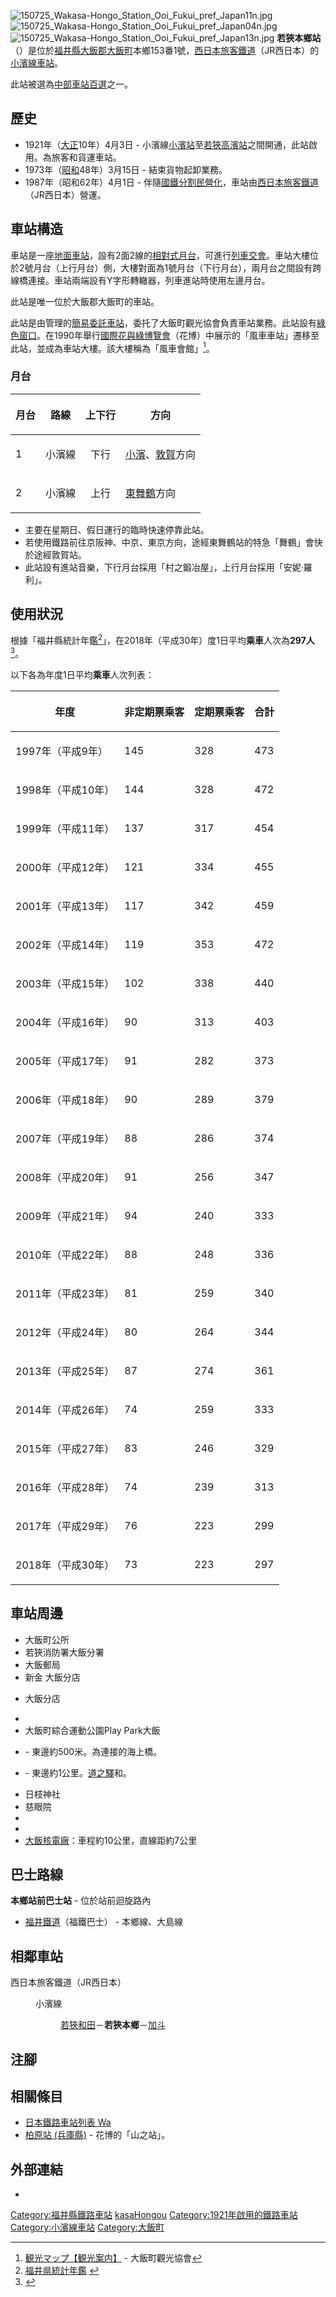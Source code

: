 {{NoteTA
|T=zh-hans:若狭本乡站;zh-hk:若狹本鄉站;zh-tw:若狹本鄉車站;
|1=zh-hans:若狭本乡站;zh-hk:若狹本鄉站;zh-tw:若狹本鄉車站;
}}
{{Infobox station
|公司色 = #0072bc
|站名 = 若狹本鄉
|圖片 = 150725 Wakasa-Hongo Station Ooi Fukui pref Japan07n.jpg
|圖片說明 = 車站大樓（2015年）
|日文原名 = 若狭本郷
|平假名 = わかさほんごう
|羅馬拼音 = Wakasa-Hongō
|副站名 = 
|電報略號 = ホコ
|所在地 = {{JPN}}[[福井縣|福井縣]][[大飯郡|大飯郡]][[大飯町|大飯町]]本鄉153番1號
|座標 = {{coord|35|28|57.63|N|135|37|9.51|E|type:railwaystation_region:JP-24|display=inline,title}}
|車站構造 = [[地面車站|地面車站]]
|月台配置 = 2面2線
|啟用年月日 = 1921年（[[大正|大正]]10年）4月3日
|廢站年月日 = 
|乘客人數 = 297
|上下車人次 = 
|統計年度 = 2018
|轉車 = 
|全寬備註 = [[簡易委託車站|簡易委託車站]]<br/>設有[[綠色窗口|綠色窗口]]
|adjacent = {{Adjacent stations|system=西日本旅客鐵道近畿地域路線|line=小濱線|left=若狹和田|right=加斗|note-left=3.9km|note-mid=距離[[敦賀站|敦賀]]61.8km|note-right=4.6km}}
}}
[[File:150725_Wakasa-Hongo_Station_Ooi_Fukui_pref_Japan11n.jpg|thumb]]
[[File:150725_Wakasa-Hongo_Station_Ooi_Fukui_pref_Japan04n.jpg|thumb]]
[[File:150725_Wakasa-Hongo_Station_Ooi_Fukui_pref_Japan13n.jpg|thumb]]
'''若狹本鄉站'''（{{jpn|j=若狭本郷駅|hg=わかさほんごうえき|rm=Wakasa-Hongō eki|f=y}}）是位於[[福井縣|福井縣]][[大飯郡|大飯郡]][[大飯町|大飯町]]本鄉153番1號，[[西日本旅客鐵道|西日本旅客鐵道]]（JR西日本）的[[小濱線|小濱線]][[鐵路車站|車站]]。

此站被選為[[中部車站百選|中部車站百選]]之一。

== 歷史 ==
* 1921年（[[大正|大正]]10年）4月3日 - 小濱線[[小濱站|小濱站]]至[[若狹高濱站|若狹高濱站]]之間開通，此站啟用。為旅客和貨運車站。
* 1973年（[[昭和|昭和]]48年）3月15日 - 結束貨物起卸業務。
* 1987年（昭和62年）4月1日 - 伴隨[[國鐵分割民營化|國鐵分割民營化]]，車站由[[西日本旅客鐵道|西日本旅客鐵道]]（JR西日本）營運。

== 車站構造 ==
車站是一座[[地面車站|地面車站]]，設有2面2線的[[相對式月台|相對式月台]]，可進行[[列車交會|列車交會]]。車站大樓位於2號月台（上行月台）側，大樓對面為1號月台（下行月台），兩月台之間設有跨線橋連接。車站兩端設有Y字形轉轍器，列車進站時使用左邊月台。

此站是唯一位於大飯郡大飯町的車站。

此站是由{{Translink|ja|敦賀地域鉄道部|敦賀地域鐵道部}}管理的[[簡易委託車站|簡易委託車站]]，委托了大飯町觀光協會負責車站業務。此站設有[[綠色窗口|綠色窗口]]。在1990年舉行[[國際花與綠博覽會|國際花與綠博覽會]]（花博）中展示的「風車車站」遷移至此站，並成為車站大樓。該大樓稱為「風車會館」<ref>[http://www.wakasa-ohi.jp/map/info.html 観光マップ【観光案内】] {{Wayback|url=http://www.wakasa-ohi.jp/map/info.html |date=20100805234210 }} - 大飯町觀光協會</ref>。

=== 月台 ===
{| rules="rows" class="wikitable"
!月台!!路線!!上下行!!方向
|-
! 1
| {{color|#999999|■}}小濱線
| style="text-align:center" | 下行
| [[小濱站|小濱]]、[[敦賀站|敦賀]]方向
|-
! 2
| {{color|#999999|■}}小濱線
| style="text-align:center" | 上行
| [[東舞鶴站|東舞鶴]]方向
|}

* 主要在星期日、假日運行的臨時快速停靠此站。
* 若使用鐵路前往京阪神、中京、東京方向，途經東舞鶴站的特急「舞鶴」會快於途經敦賀站。
* 此站設有進站音樂，下行月台採用「村之鍛冶屋」，上行月台採用「安妮·羅利」。

== 使用狀況 ==
根據「福井縣統計年鑑<ref>[http://www.pref.fukui.jp/doc/toukei-jouhou/nenkan.html 福井県統計年鑑] {{Wayback|url=http://www.pref.fukui.jp/doc/toukei-jouhou/nenkan.html |date=20180330212818 }}{{ja icon}}</ref>」，在2018年（平成30年）度1日平均'''乘車'''人次為'''297人'''<ref>{{Cite web|url=https://www.pref.fukui.lg.jp/doc/toukei-jouhou/nenkan_d/fil/12-30koutuu.pdf|title=8.駅別JR貨客輸送状況（1日平均）|accessdate=2020-05-10|publisher=福井県|format=PDF|language=ja|archive-date=2021-11-03|archive-url=https://web.archive.org/web/20211103010935/https://www.pref.fukui.lg.jp/doc/toukei-jouhou/nenkan_d/fil/12-30koutuu.pdf|dead-url=no}}</ref>。

以下各為年度1日平均'''乘車'''人次列表：
{| class="wikitable" style="text-align:right;"
!年度
!非定期票乘客
!定期票乘客
!合計
|-
|1997年（平成{{0}}9年）
|145
|328
|473
|-
|1998年（平成10年）
|144
|328
|472
|-
|1999年（平成11年）
|137
|317
|454
|-
|2000年（平成12年）
|121
|334
|455
|-
|2001年（平成13年）
|117
|342
|459
|-
|2002年（平成14年）
|119
|353
|472
|-
|2003年（平成15年）
|102
|338
|440
|-
|2004年（平成16年）
|90
|313
|403
|-
|2005年（平成17年）
|91
|282
|373
|-
|2006年（平成18年）
|90
|289
|379
|-
|2007年（平成19年）
|88
|286
|374
|-
|2008年（平成20年）
|91
|256
|347
|-
|2009年（平成21年）
|94
|240
|333
|-
|2010年（平成22年）
|88
|248
|336
|-
|2011年（平成23年）
|81
|259
|340
|-
|2012年（平成24年）
|80
|264
|344
|-
|2013年（平成25年）
|87
|274
|361
|-
|2014年（平成26年）
|74
|259
|333
|-
|2015年（平成27年）
|83
|246
|329
|-
|2016年（平成28年）
|74
|239
|313
|-
|2017年（平成29年）
|76
|223
|299
|-
|2018年（平成30年）
|73
|223
|297
|}

== 車站周邊 ==
* 大飯町公所
* 若狹消防署大飯分署
* 大飯郵局
* 新金 大飯分店
* {{Translink|ja|福井県農業協同組合|福井縣農業協同組合}}大飯分店
* {{Translink|ja|若州一滴文庫}}
* 大飯町綜合運動公園Play Park大飯
* {{Translink|ja|青戸の大橋|青戶之大橋|青戶大橋}} - 東邊約500米。為連接{{Translink|ja|大島半島 (福井県)|大島半島 (福井縣)|大島半島}}的海上橋。
* {{Translink|ja|うみんぴあ大飯|海皮亞大飯}} - 東邊約1公里。[[道之驛|道之驛]]和{{Translink|ja|みなとオアシス|港口綠州}}。
* 日枝神社
* 慈眼院
* {{Translink|ja|国道27号|國道27號}}
* {{Translink|ja|福井県道・京都府道1号小浜綾部線|福井縣道·京都府道1號小濱綾部線}}
* [[大飯核電廠|大飯核電廠]]：車程約10公里，直線距約7公里

== 巴士路線 ==
'''本鄉站前巴士站''' - 位於站前迴旋路內
* [[福井鐵道|福井鐵道]]（福鐵巴士） - 本鄉線、大島線

== 相鄰車站 ==
; 西日本旅客鐵道（JR西日本）
: {{Color|#999999|■}}小濱線
:: [[若狹和田站|若狹和田]]－'''若狹本鄉'''－[[加斗站|加斗]]
== 注腳 ==
{{Reflist}}
== 相關條目 ==
{{Commons category|Wakasa-Hongō Station}}
* [[日本鐵路車站列表_Wa|日本鐵路車站列表 Wa]]
* [[柏原站_(兵庫縣)|柏原站 (兵庫縣)]] - 花博的「山之站」。
== 外部連結 ==
* {{外部連結/JR西日本車站|0541312|若狹本鄉}}{{ja icon}}
{{小濱線}}
{{中部車站百選}}

{{DEFAULTSORT:Wakasa-Hongo}}
[[Category:福井縣鐵路車站|Category:福井縣鐵路車站]]
[[Category:日本鐵路車站_Wa|kasaHongou]]
[[Category:1921年啟用的鐵路車站|Category:1921年啟用的鐵路車站]]
[[Category:小濱線車站|Category:小濱線車站]]
[[Category:大飯町|Category:大飯町]]